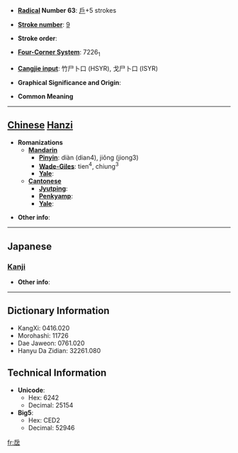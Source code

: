 * '''[[Wiktionary:Chinese radical index| Radical]] Number 63''': [[Wiktionary:Chinese radical index 戶|戶]]+5 strokes

* '''[[Wiktionary:Chinese total strokes index|Stroke number]]''': [[Wiktionary:Chinese total strokes index 9|9]]

* '''Stroke order''': 

* '''[[Wiktionary:Chinese four corner index|Four-Corner System]]''': 7226<sub>1</sub>

* '''[[Wiktionary:Chinese Cangjie index|Cangjie input]]''': 竹尸卜口 (HSYR), 戈尸卜口 (ISYR)

* '''Graphical Significance and Origin''': 

* '''Common Meaning'''

----

== [[Chinese]] [[Hanzi]] ==

* '''Romanizations'''
** '''[[Mandarin]]'''
*** '''[[Pinyin]]''': diàn (dian4), jiǒng (jiong3)
*** '''[[Wade-Giles]]''': tien<sup>4</sup>, chiung<sup>3</sup>
*** '''[[Yale]]''': 
** '''[[Cantonese]]'''
*** '''[[Jyutping]]''':
*** '''[[Penkyamp]]''': 
*** '''[[Yale]]''': 

* '''Other info''': 

----

==Japanese==
===[[Kanji]]===
{{kanji|on readings=[[てん]] (ten), [[でん]] (den)
|kun readings=[[かんぬき]] (kannuki)
}}

* '''Other info''':  

----

== Dictionary Information ==

* KangXi: 0416.020
* Morohashi: 11726
* Dae Jaweon: 0761.020
* Hanyu Da Zidian: 32261.080

== Technical Information ==

* '''Unicode''':
** Hex: 6242
** Decimal: 25154
* '''Big5''':
** Hex: CED2
** Decimal: 52946

[[fr:扂]]